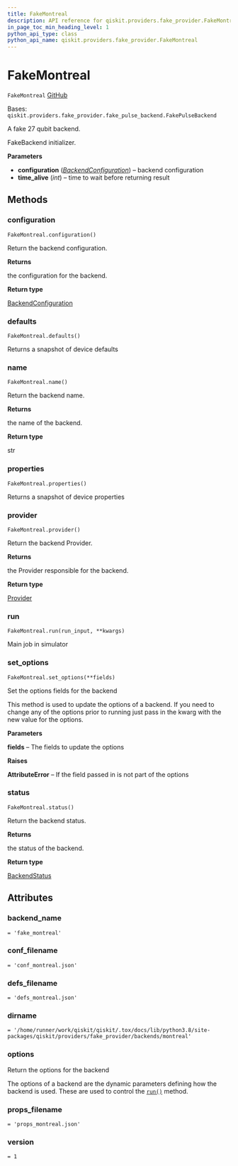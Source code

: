 ```yaml
---
title: FakeMontreal
description: API reference for qiskit.providers.fake_provider.FakeMontreal
in_page_toc_min_heading_level: 1
python_api_type: class
python_api_name: qiskit.providers.fake_provider.FakeMontreal
---
```


# FakeMontreal

<span id="qiskit.providers.fake_provider.FakeMontreal" />

`FakeMontreal` [GitHub](https://github.com/qiskit/qiskit/tree/stable/0.22/qiskit/providers/fake_provider/backends/montreal/fake_montreal.py "view source code")

Bases: `qiskit.providers.fake_provider.fake_pulse_backend.FakePulseBackend`

A fake 27 qubit backend.

FakeBackend initializer.

**Parameters**

*   **configuration** ([*BackendConfiguration*](qiskit.providers.models.BackendConfiguration "qiskit.providers.models.BackendConfiguration")) – backend configuration
*   **time\_alive** (*int*) – time to wait before returning result

## Methods

### configuration

<span id="qiskit.providers.fake_provider.FakeMontreal.configuration" />

`FakeMontreal.configuration()`

Return the backend configuration.

**Returns**

the configuration for the backend.

**Return type**

[BackendConfiguration](qiskit.providers.models.BackendConfiguration "qiskit.providers.models.BackendConfiguration")

### defaults

<span id="qiskit.providers.fake_provider.FakeMontreal.defaults" />

`FakeMontreal.defaults()`

Returns a snapshot of device defaults

### name

<span id="qiskit.providers.fake_provider.FakeMontreal.name" />

`FakeMontreal.name()`

Return the backend name.

**Returns**

the name of the backend.

**Return type**

str

### properties

<span id="qiskit.providers.fake_provider.FakeMontreal.properties" />

`FakeMontreal.properties()`

Returns a snapshot of device properties

### provider

<span id="qiskit.providers.fake_provider.FakeMontreal.provider" />

`FakeMontreal.provider()`

Return the backend Provider.

**Returns**

the Provider responsible for the backend.

**Return type**

[Provider](qiskit.providers.Provider "qiskit.providers.Provider")

### run

<span id="qiskit.providers.fake_provider.FakeMontreal.run" />

`FakeMontreal.run(run_input, **kwargs)`

Main job in simulator

### set\_options

<span id="qiskit.providers.fake_provider.FakeMontreal.set_options" />

`FakeMontreal.set_options(**fields)`

Set the options fields for the backend

This method is used to update the options of a backend. If you need to change any of the options prior to running just pass in the kwarg with the new value for the options.

**Parameters**

**fields** – The fields to update the options

**Raises**

**AttributeError** – If the field passed in is not part of the options

### status

<span id="qiskit.providers.fake_provider.FakeMontreal.status" />

`FakeMontreal.status()`

Return the backend status.

**Returns**

the status of the backend.

**Return type**

[BackendStatus](qiskit.providers.models.BackendStatus "qiskit.providers.models.BackendStatus")

## Attributes

<span id="qiskit.providers.fake_provider.FakeMontreal.backend_name" />

### backend\_name

`= 'fake_montreal'`

<span id="qiskit.providers.fake_provider.FakeMontreal.conf_filename" />

### conf\_filename

`= 'conf_montreal.json'`

<span id="qiskit.providers.fake_provider.FakeMontreal.defs_filename" />

### defs\_filename

`= 'defs_montreal.json'`

<span id="qiskit.providers.fake_provider.FakeMontreal.dirname" />

### dirname

`= '/home/runner/work/qiskit/qiskit/.tox/docs/lib/python3.8/site-packages/qiskit/providers/fake_provider/backends/montreal'`

<span id="qiskit.providers.fake_provider.FakeMontreal.options" />

### options

Return the options for the backend

The options of a backend are the dynamic parameters defining how the backend is used. These are used to control the [`run()`](qiskit.providers.fake_provider.FakeMontreal#run "qiskit.providers.fake_provider.FakeMontreal.run") method.

<span id="qiskit.providers.fake_provider.FakeMontreal.props_filename" />

### props\_filename

`= 'props_montreal.json'`

<span id="qiskit.providers.fake_provider.FakeMontreal.version" />

### version

`= 1`

